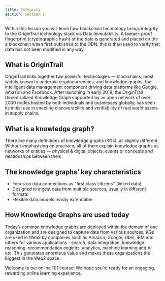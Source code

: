 ```yaml
---
title: Integrity
section: Section 1
---
```


Within this lesson you will learn how blockchain technology brings integrity to the OriginTrail technology stack via Data Immutability. A tamper-proof fingerprint (cryptographic hash) of the data is generated and placed on the a blockchain when first published to the ODN; this is then used to verify that data has not been modified in any way.

## What is OriginTrail

OriginTrail links together two powerful technologies — blockchains, most widely known to underpin cryptocurrencies, and knowledge graphs, the intelligent data management component driving data platforms like Google, Amazon and Facebook. After launching in early 2019, the OriginTrail Decentralized Knowledge Graph supported by an open network of over 2000 nodes hosted by both individuals and businesses globally, has seen its initial use in enabling discoverability and verifiability of real world assets in supply chains.

## What is a knowledge graph?

There are many definitions of knowledge graphs (KGs), all slightly different. Without emphasizing on precision, all of them explain knowledge graphs as networks of entities — physical & digital objects, events or concepts and relationships between them.

## The knowledge graphs’ key characteristics

- Focus on data connections as "first class citizens" (linked data)
- Designed to ingest data from multiple sources, usually in different formats
- Flexible data models, easily extendable

## How Knowledge Graphs are used today

Today’s common knowledge graphs are deployed within the domain of one organization and are designed to capture data from various sources. KGs are used in Web2 by companies such as Amazon, Google, Uber, IBM and others for various applications - search, data integration, knowledge reasoning, recommendation engines, analytics, machine learning and AI etc. This generates enormous value and makes these organizations the biggest in the Web2 space.

Welcome to our online 101 course! We hope you’re ready for an engaging, rewarding online learning experience.
